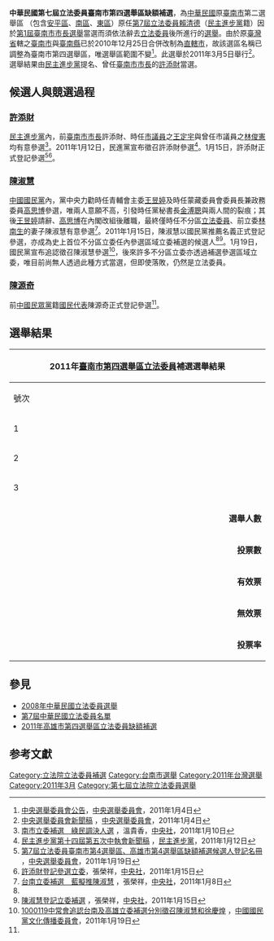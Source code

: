 '''中華民國第七屆立法委員臺南市第四選舉區缺額補選'''，為[[中華民國|中華民國]]原[[臺南市|臺南市]]第二選舉區<!---賴清德任內之臺南市為（省轄）市，故其任內所屬之選區仍為臺南市第二選舉區--->（包含[[安平區|安平區]]、[[南區_(台南市)|南區]]、[[東區_(台南市)|東區]]）原任[[第7屆中華民國立法委員名單|第7屆立法委員]][[賴清德|賴清德]]（[[民主進步黨|民主進步黨]]籍）因於[[2010年中華民國直轄市長暨市議員選舉|第1屆臺南市市長選舉]]當選而須依法辭去[[立法委員|立法委員]]後所進行的[[選舉|選舉]]。由於原[[臺灣省|臺灣省]]轄之[[臺南市_(省轄市)|臺南市]]與[[臺南縣|臺南縣]]已於2010年12月25日合併改制為[[直轄市|直轄市]]，故該選區名稱已調整為臺南市第四選舉區，唯選舉區範圍不變<ref>[http://www.cec.gov.tw/files/F110104/20110104175519.doc 中央選舉委員會公告]{{dead link|date=十一月 2017 |bot=InternetArchiveBot }}，[[中央選舉委員會|中央選舉委員會]]，2011年1月4日</ref>。此選舉於2011年3月5日舉行<ref>[http://www.cec.gov.tw/files/F110104/20110104163727.doc 中央選舉委員會新聞稿] {{Wayback|url=http://www.cec.gov.tw/files/F110104/20110104163727.doc |date=20110910010530 }}，[[中央選舉委員會|中央選舉委員會]]，2011年1月4日</ref>。選舉結果由[[民主進步黨|民主進步黨]]提名、曾任[[臺南市|臺南市]][[臺南市市長|市長]]的[[許添財|許添財]]當選。

== 候選人與競選過程 ==
=== [[許添財|許添財]] ===
[[民主進步黨|民主進步黨]]內，前[[臺南市_(省轄市)|臺南市]][[臺南市市長|市長]]許添財、時任[[臺南市議會|市議員]]之[[王定宇|王定宇]]與曾任市議員之[[林俊憲|林俊憲]]均有意參選<ref>[http://www.cna.com.tw/ShowNews/Detail.aspx?pNewsID=201101100305 南市立委補選　綠民調決人選] {{Wayback|url=http://www.cna.com.tw/ShowNews/Detail.aspx?pNewsID=201101100305 |date=20160304211856 }}，溫貴香，[[中央社|中央社]]，2011年1月10日</ref>。2011年1月12日，民進黨宣布徵召許添財參選<ref>[http://www.dpp.org.tw/news_content.php?menu_sn=7&sub_menu=43&sn=4669 民主進步黨第十四屆第五次中執會新聞稿] {{Wayback|url=http://www.dpp.org.tw/news_content.php?menu_sn=7&sub_menu=43&sn=4669 |date=20160305061949 }}，[[民主進步黨|民主進步黨]]，2011年1月12日</ref>。1月15日，許添財正式登記參選<ref name="中選會">[http://www.cec.gov.tw/files/F110120/20110120153124.doc 第7屆立法委員臺南市第4選舉區、高雄市第4選舉區缺額補選候選人登記名冊] {{Wayback|url=http://www.cec.gov.tw/files/F110120/20110120153124.doc |date=20110124175151 }}，[[中央選舉委員會|中央選舉委員會]]，2011年1月19日</ref><ref>[http://www.cna.com.tw/ShowNews/Detail.aspx?pNewsID=201101150042 許添財登記參選立委]{{dead link|date=十一月 2017 |bot=InternetArchiveBot }}，張榮祥，[[中央社|中央社]]，2011年1月15日</ref>。

=== [[陳淑慧|陳淑慧]] ===
[[中國國民黨|中國國民黨]]內，黨中央力勸時任青輔會主委[[王昱婷|王昱婷]]及時任蒙藏委員會委員長兼政務委員[[高思博|高思博]]參選，唯兩人意願不高，引發時任黨秘書長[[金溥聰|金溥聰]]與兩人間的裂痕；其後[[王昱婷|王昱婷]]請辭、[[高思博|高思博]]在內閣改組後離職，最終僅時任不分區[[立法委員|立法委員]]、前立委[[林南生|林南生]]的妻子陳淑慧有意參選<ref>[http://www.cna.com.tw/ShowNews/Detail.aspx?pNewsID=201101080132 台南立委補選　藍擬推陳淑慧] {{Wayback|url=http://www.cna.com.tw/ShowNews/Detail.aspx?pNewsID=201101080132 |date=20160305075608 }}，張榮祥，[[中央社|中央社]]，2011年1月8日</ref>。2011年1月15日，陳淑慧以國民黨推薦名義正式登記參選，亦成為史上首位不分區立委任內參選區域立委補選的候選人<ref name="中選會"/><ref>[http://www.cna.com.tw/ShowNews/Detail.aspx?pNewsID=201101150046 陳淑慧登記立委補選] {{Wayback|url=http://www.cna.com.tw/ShowNews/Detail.aspx?pNewsID=201101150046 |date=20160304114837 }}，張榮祥，[[中央社|中央社]]，2011年1月15日</ref>。1月19日，國民黨宣布追認徵召陳淑慧參選<ref>[http://www.kmt.org.tw/hc.aspx?id=32&aid=5788 1000119中常會追認台南及高雄立委補選分別徵召陳淑慧和徐慶煌] {{Webarchive|url=https://archive.is/20120905123132/http://www.kmt.org.tw/hc.aspx?id=32&aid=5788 |date=2012-09-05 }}，[[中國國民黨|中國國民黨]][[中國國民黨文化傳播委員會|文化傳播委員會]]，2011年1月19日</ref>，後來許多不分區立委亦透過補選參選區域立委，唯目前尚無人透過此種方式當選，但即使落敗，仍然是立法委員。

=== [[陳源奇|陳源奇]] ===
前[[中國民眾黨|中國民眾黨]]籍[[國民代表|國民代表]]陳源奇正式登記參選<ref name="中選會"/>。

==選舉結果==
{|class="wikitable collapsible" style="text-align:center"
|-
! colspan="7" width=620px|2011年[[臺南市第四選舉區|臺南市第四選舉區]][[立法委員|立法委員]]補選選舉結果
|-
!width=35|號次
!width=55| 候選人
!width=120| 政黨
!width=75| 得票數
!width=75| 得票率
!width=49| 當選標記
|-
|1||[[陳源奇|陳源奇]]||{{Nonp}}||style="border-left:4px solid #000000;" align="right"|503
|align="right"|0.63%
|align="center"|
|-
|2||[[許添財|許添財]]||{{dpp}}||style="border-left:4px solid #1B9431;" align="right"|49,002
|align="right"|61.25%
|align="center"|[[File:Vote1.svg|20px]]
|-
|3||''[[陳淑慧|陳淑慧]]''||{{kmt}}||style="border-left:4px solid #000099;" align="right"|30,504
|align="right"|38.13%
|align="center"|
|- bgcolor=EEEEEE 
| colspan="3" align="right" | '''選舉人數''' || colspan="3" align="left" |　291,588
|- bgcolor=EEEEEE 
| colspan="3" align="right" | '''投票數''' || colspan="3" align="left" |　80,384
|- bgcolor=EEEEEE 
| colspan="3" align="right" | '''有效票''' || colspan="3" align="left" |　80,009
|- bgcolor=EEEEEE 
| colspan="3" align="right" | '''無效票''' || colspan="3" align="left" |　375
|- bgcolor=EEEEEE 
| colspan="3" align="right" | '''投票率''' || colspan="3" align="left" |　27.57%
|}

== 參見 ==
*[[2008年中華民國立法委員選舉|2008年中華民國立法委員選舉]]
*[[第7屆中華民國立法委員名單|第7屆中華民國立法委員名單]]
*[[2011年高雄市第四選舉區立法委員缺額補選|2011年高雄市第四選舉區立法委員缺額補選]]

== 参考文獻 ==
<div class="references-small">
<references />
</div>

[[Category:立法院立法委員補選|Category:立法院立法委員補選]]
[[Category:台南市選舉|Category:台南市選舉]]
[[Category:2011年台灣選舉|Category:2011年台灣選舉]]
[[Category:2011年3月|Category:2011年3月]]
[[Category:第七屆立法院立法委員選舉|Category:第七屆立法院立法委員選舉]]
